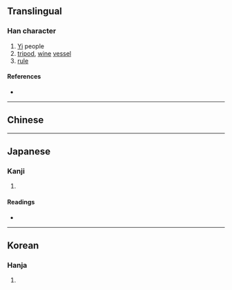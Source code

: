 {{also|彝|彜}}
{{character info/new}}
==Translingual==

===Han character===
{{Han char|rn=58|rad=彐|as=13|sn=16|four=|canj=NMFHT,SMFHT|ids=⿳彐粉廾}}

# [[Yi]] people
# [[tripod]], [[wine]] [[vessel]]
# [[rule]]

====References====
* {{Han ref|kx=0362.251|dkj=09948|dj=0681.090|hdz=20962.151|uh=5F5B|ud=24411}}

----

==Chinese==
{{zh-see|彝|v}}

----

==Japanese==

===Kanji===
{{ja-kanji|grade=|rs=彐13}}

# {{rfdef|ja|sort=彐13}}

====Readings====
* {{ja-readings|on=[[い]] (i)|kun=[[つね]] (tsune)}}

----

==Korean==

===Hanja===
{{ko-hanja|hangeul=이|eumhun=|rv=i|mr=i|y=i}}

# {{rfdef|ko|sort=彐13}}